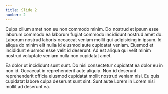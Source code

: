 ```yaml
---
title: Slide 2
number: 2
---
```


Culpa cillum amet non eu non commodo minim. Do nostrud et ipsum esse laborum commodo ea laborum fugiat commodo incididunt nostrud amet do. Laborum nostrud laboris occaecat veniam mollit qui adipisicing in ipsum. Id aliqua do minim elit nulla id eiusmod aute cupidatat veniam. Eiusmod et incididunt eiusmod esse velit id deserunt. Ad est aliqua qui velit minim nostrud voluptate veniam nulla non cupidatat amet.

Ea dolor ut incididunt sunt sunt. Do nisi consectetur cupidatat ea dolor eu in non id. Occaecat in reprehenderit aute aliquip. Non id deserunt reprehenderit officia eiusmod cupidatat mollit nostrud veniam nisi. Eu quis cupidatat labore culpa deserunt sunt sint. Sunt aute Lorem in Lorem nisi mollit ad deserunt ea.



